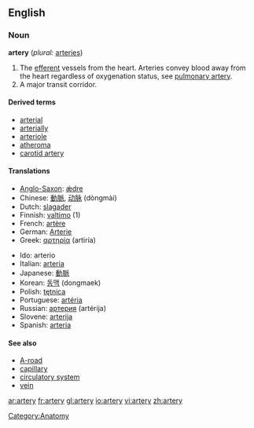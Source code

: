 ==English==
===Noun===
'''artery''' (''plural:'' [[arteries]])

#The [[efferent]] vessels from the heart. Arteries convey blood away from the heart regardless of oxygenation status, see [[pulmonary artery]].
#A major transit corridor.

====Derived terms====
*[[arterial]]
*[[arterially]]
*[[arteriole]]
*[[atheroma]]
*[[carotid artery]]

====Translations====
{{top}}
*[[Anglo-Saxon]]: [[ǽdre]] {{f}}
*Chinese: [[動脈]], [[动脉]] (dòngmài)
*Dutch: [[slagader]] {{m}}
*Finnish: [[valtimo]] (1)
*French: [[artère]] {{f}}
*German: [[Arterie]] {{f}}
*Greek: [[αρτηρία]] (artiría) {{f}}
{{mid}}
*Ido: arterio
*Italian: [[arteria]] {{f}}
*Japanese: [[動脈]]
*Korean: [[동맥]] (dongmaek)
*Polish: [[tętnica]] {{f}}
*Portuguese: [[artéria]] {{f}}
*Russian: [[артерия]] (artérija) {{f}}
*Slovene: [[arterija]] {{f}}
*Spanish: [[arteria]] {{f}}
{{bottom}}

==== See also====
*[[A-road]]
*[[capillary]]
*[[circulatory system]]
*[[vein]]

[[Category:Anatomy]]

[[ar:artery]]
[[fr:artery]]
[[gl:artery]]
[[io:artery]]
[[vi:artery]]
[[zh:artery]]